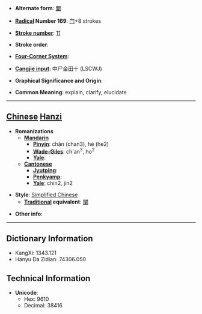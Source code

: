 * '''Alternate form''': [[闡]]

* '''[[Wiktionary:Chinese radical index| Radical]] Number 169''': [[Wiktionary:Chinese radical index 门|门]]+8 strokes

* '''[[Wiktionary:Chinese total strokes index|Stroke number]]''': [[Wiktionary:Chinese total strokes index 11|11]]

* '''Stroke order''': 

* '''[[Wiktionary:Chinese four corner index|Four-Corner System]]''': 

* '''[[Wiktionary:Chinese Cangjie index|Cangjie input]]''': 中尸金田十 (LSCWJ)

* '''Graphical Significance and Origin''': 

* '''Common Meaning''': explain, clarify, elucidate

----

== [[Chinese]] [[Hanzi]] ==

* '''Romanizations'''
** '''[[Mandarin]]'''
*** '''[[Pinyin]]''': chǎn (chan3), hé (he2)
*** '''[[Wade-Giles]]''': ch'an<sup>3</sup>, ho<sup>2</sup>
*** '''[[Yale]]''': 
** '''[[Cantonese]]'''
*** '''[[Jyutping]]''':
*** '''[[Penkyamp]]''': 
*** '''[[Yale]]''': chin2, jin2

* '''Style''': [[Simplified Chinese]] 
** '''[[Traditional Chinese|Traditional]] equivalent''': [[闡]]

* '''Other info''': 

----

== Dictionary Information ==

* KangXi: 1343.121
* Hanyu Da Zidian: 74306.050

== Technical Information ==

* '''Unicode''':
** Hex: 9610
** Decimal: 38416
